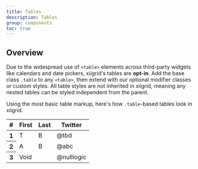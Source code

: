 ```yaml
---
title: Tables
description: Tables
group: components
toc: true
---
```



## Overview

Due to the widespread use of `<table>` elements across third-party widgets like calendars and date pickers, xiigrid's tables are **opt-in**. Add the base class `.table` to any `<table>`, then extend with our optional modifier classes or custom styles. All table styles are not inherited in xiigrid, meaning any nested tables can be styled independent from the parent.

Using the most basic table markup, here's how `.table`-based tables look in xiigrid.

<table class="table">
    <thead>
    <tr>
        <th scope="col">#</th>
        <th scope="col">First</th>
        <th scope="col">Last</th>
        <th scope="col">Twitter</th>
    </tr>
    </thead>
    <tbody>
    <tr>
        <th scope="row">1</th>
        <td>T</td>
        <td>B</td>
        <td>@tbd</td>
    </tr>
    <tr>
        <th scope="row">2</th>
        <td>A</td>
        <td>B</td>
        <td>@abc</td>
    </tr>
    <tr>
        <th scope="row">3</th>
        <td colspan="2">Void</td>
        <td>@nulllogic</td>
    </tr>
    </tbody>
</table>
